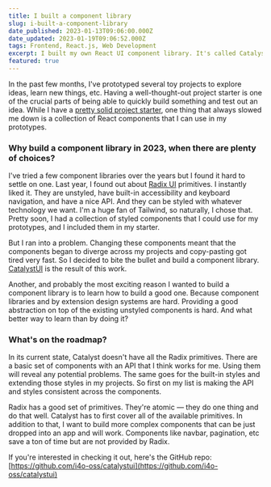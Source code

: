 ```yaml
---
title: I built a component library
slug: i-built-a-component-library
date_published: 2023-01-13T09:06:00.000Z
date_updated: 2023-01-19T09:06:52.000Z
tags: Frontend, React.js, Web Development
excerpt: I built my own React UI component library. It's called Catalyst UI. Here's why I decided to do it in 2023, when there are plenty of other options.
featured: true
---
```


In the past few months, I've prototyped several toy projects to explore ideas, learn new things, etc. Having a well-thought-out project starter is one of the crucial parts of being able to quickly build something and test out an idea. While I have a [pretty solid project starter](https://github.com/i4o-oss/synthwave-stack), one thing that always slowed me down is a collection of React components that I can use in my prototypes.

### Why build a component library in 2023, when there are plenty of choices?

I've tried a few component libraries over the years but I found it hard to settle on one. Last year, I found out about [Radix UI](https://www.radix-ui.com) primitives. I instantly liked it. They are unstyled, have built-in accessibility and keyboard navigation, and have a nice API. And they can be styled with whatever technology we want. I'm a huge fan of Tailwind, so naturally, I chose that. Pretty soon, I had a collection of styled components that I could use for my prototypes, and I included them in my starter.

But I ran into a problem. Changing these components meant that the components began to diverge across my projects and copy-pasting got tired very fast. So I decided to bite the bullet and build a component library. [CatalystUI](https://catalyst-ui.com/) is the result of this work.

Another, and probably the most exciting reason I wanted to build a component library is to learn how to build a good one. Because component libraries and by extension design systems are hard. Providing a good abstraction on top of the existing unstyled components is hard. And what better way to learn than by doing it?

### What's on the roadmap?

In its current state, Catalyst doesn't have all the Radix primitives. There are a basic set of components with an API that I think works for me. Using them will reveal any potential problems. The same goes for the built-in styles and extending those styles in my projects. So first on my list is making the API and styles consistent across the components.

Radix has a good set of primitives. They're atomic — they do one thing and do that well. Catalyst has to first cover all of the available primitives. In addition to that, I want to build more complex components that can be just dropped into an app and will work. Components like navbar, pagination, etc save a ton of time but are not provided by Radix.

If you're interested in checking it out, here's the GitHub repo:
[https://github.com/i4o-oss/catalystui](https://github.com/i4o-oss/catalystui)
